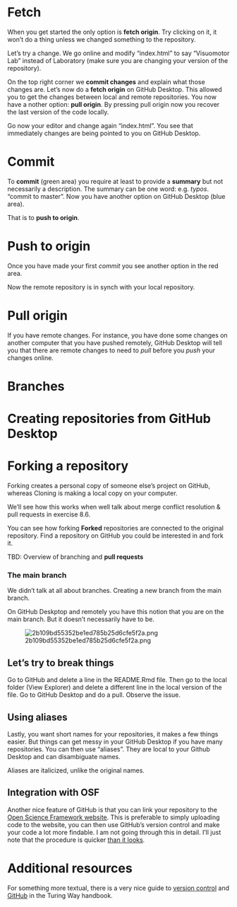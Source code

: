 # Fetch

When you get started the only option is **fetch origin**. Try clicking on it, it won't do a thing unless we changed something to the repository. 

Let's try a change. We go online and modify "index.html" to say "Visuomotor Lab" instead of Laboratory (make sure you are changing your version of the repository). 

On the top right corner we **commit changes** and explain what those changes are. Let's now do a **fetch origin** on GitHub Desktop. This allowed you to get the changes between local and remote repositories. You now have a nother option: **pull origin**. By pressing pull origin now you recover the last version of the code locally. 

Go now your editor and change again "index.html". You see that immediately changes are being pointed to you on GitHub Desktop. 

# Commit

To **commit** (green area) you require at least to provide a **summary** but not necessarily a description. The summary can be one word: e.g. *typos*. "commit to master". Now you have another option on GitHub Desktop (blue area). 

That is to **push to origin**. 

# Push to origin 

Once you have made your first *commit* you see another option in the red area. 

Now the remote repository is in synch with your local repository. 

# Pull origin

If you have remote changes. For instance, you have done some changes on another computer that you have pushed remotely, GitHub Desktop will
tell you that there are remote changes to need to *pull* before you *push* your changes online.

# Branches



# Creating repositories from GitHub Desktop

# Forking a repository

Forking creates a personal copy of someone else's project on GitHub, whereas Cloning is making a local copy on your computer.

We'll see how this works when well talk about merge conflict resolution & pull requests in exercise 8.6.

You can see how forking **Forked** repositories are connected to the original repository. Find a repository on GitHub you could be interested in and fork it. 

TBD: Overview of branching and **pull requests**

### The main branch

We didn't talk at all about branches. Creating a new branch from the main branch.

On GitHub Deskptop and remotely you have this notion that you are on the main branch. But it doesn't necessarily have to be.

![2b109bd55352be1ed785b25d6cfe5f2a.png](2b109bd55352be1ed785b25d6cfe5f2a.png "2b109bd55352be1ed785b25d6cfe5f2a.png")

## Let’s try to break things  
Go to GitHub and delete a line in the README.Rmd file. Then go to the local folder (View Explorer) and delete a different line in the local version of the file. Go to GitHub Desktop and do a pull. Observe the issue. 

## Using aliases
Lastly, you want short names for your repositories, it makes a few things easier. But things can get messy in your GitHub Desktop if you have many repositories. You can then use “aliases”. They are local to your Github Desktop and can disambiguate names. 

Aliases are italicized, unlike the original names.

## Integration with OSF

Another nice feature of GitHub is that you can link your repository to the [Open Science Framework website](https://osf.io/). This is preferable to simply uploading code to the website, you can then use GitHub's version control and make your code a lot more findable. I am not going through this in detail. I'll just note that the procedure is quicker [than it looks](https://help.osf.io/article/211-connect-github-to-a-project#:~:text=Find%20GitHub%20in%20the%20%22Configure,a%20member%20of%20the%20organization).

# Additional resources

For something more textual, there is a very nice guide to [version control](https://book.the-turing-way.org/reproducible-research/vcs/) and [GitHub](https://book.the-turing-way.org/collaboration/github-novice) in the Turing Way handbook.


